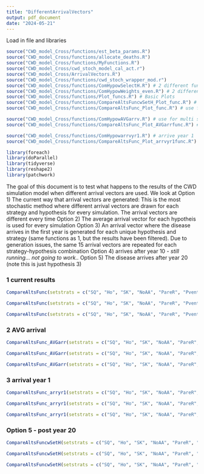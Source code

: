 ```yaml
---
title: "DifferentArrivalVectors"
output: pdf_document
date: "2024-05-21"
---
```



Load in file and libraries 
```r
source("CWD_model_Cross/functions/est_beta_params.R")
source("CWD_model_Cross/functions/allocate_deaths.R")
source("CWD_model_Cross/functions/MyFunctions.R")
source("CWD_model_Cross/cwd_stoch_model_cal_act.r")
source("CWD_model_Cross/ArrivalVectors.R")
source("CWD_model_Cross/functions/cwd_stoch_wrapper_mod.r")
source("CWD_model_Cross/functions/ComHypowSelectH.R") # 2 different functions for setting parameters
source("CWD_model_Cross/functions/ComHypowWeights_even.R") # 2 different functions for setting parameters
source("CWD_model_Cross/functions/Plot_funcs.R") # Basic Plots
source("CWD_model_Cross/functions/CompareAltsFuncwSetH_Plot_func.R") # use for multi strat single H
source("CWD_model_Cross/functions/CompareAltsFunc_Plot_func.R") # use for multi strat across multi H

source("CWD_model_Cross/functions/ComHypowAVGarrv.R") # use for multi strat single H
source("CWD_model_Cross/functions/CompareAltsFunc_Plot_AVGarrfunc.R") # average arrival vect

source("CWD_model_Cross/functions/ComHypowarrvyr1.R") # arrive year 1
source("CWD_model_Cross/functions/CompareAltsFunc_Plot_arrvyr1func.R") # arrive year 1

library(foreach)
library(doParallel)
library(tidyverse)
library(reshape2)
library(patchwork)
```


The goal of this document is to test what happens to the results of the CWD simulation model when different arrival vectors are used. We look at 
Option 1) The current way that arrival vectors are generated: This is the most stochastic method where different arrival vectors are drawn for each strategy and hypothesis for every simulation. The arrival vectors are different every time
Option 2) The average arrival vector for each hypotheis is used for every simulation 
Option 3) An arrival vector where the disease arrives in the first year is generated for each unique hypothesis and strategy (same functions as 1, but the results have been filtered). Due to generation issues, the same 15 arrival vectors are repeated for each strategy-hypothesis combination
Option 4) arrives after year 10 - *still running... not going to work..*
Option 5) The disease arrives after year 20 (note this is just hypothesis 3)

### 1 current results 

```r
CompareAltsFunc(setstrats = c("SQ", "Ho", "SK", "NoAA", "PareR", "PventR", "SA"), plottype = "prevalence")

```


```r
CompareAltsFunc(setstrats = c("SQ", "Ho", "SK", "NoAA", "PareR", "PventR", "SA"), plottype = "abundance")

```


```r
CompareAltsFunc(setstrats = c("SQ", "Ho", "SK", "NoAA", "PareR", "PventR", "SA"), plottype = "harvest")

```


### 2 AVG arrival 

```r
CompareAltsFunc_AVGarr(setstrats = c("SQ", "Ho", "SK", "NoAA", "PareR", "PventR", "SA"), plottype = "prevalence")

```


```r
CompareAltsFunc_AVGarr(setstrats = c("SQ", "Ho", "SK", "NoAA", "PareR", "PventR", "SA"), plottype = "abundance")

```


```r
CompareAltsFunc_AVGarr(setstrats = c("SQ", "Ho", "SK", "NoAA", "PareR", "PventR", "SA"), plottype = "harvest")

```

### 3 arrival year 1 

```r
CompareAltsFunc_arryr1(setstrats = c("SQ", "Ho", "SK", "NoAA", "PareR", "PventR", "SA"), plottype = "prevalence")

```


```r
CompareAltsFunc_arryr1(setstrats = c("SQ", "Ho", "SK", "NoAA", "PareR", "PventR", "SA"), plottype = "abundance")

```


```r
CompareAltsFunc_arryr1(setstrats = c("SQ", "Ho", "SK", "NoAA", "PareR", "PventR", "SA"), plottype = "harvest")

```

### Option 5 - post year 20 

```r
CompareAltsFuncwSetH(setstrats = c("SQ", "Ho", "SK", "NoAA", "PareR", "PventR", "SA"), plottype = "prevalence", SetH = "H3")
```

```r
CompareAltsFuncwSetH(setstrats = c("SQ", "Ho", "SK", "NoAA", "PareR", "PventR", "SA"), plottype = "abundance", SetH = "H3")
```


```r
CompareAltsFuncwSetH(setstrats = c("SQ", "Ho", "SK", "NoAA", "PareR", "PventR", "SA"), plottype = "harvest", SetH = "H3")
```
